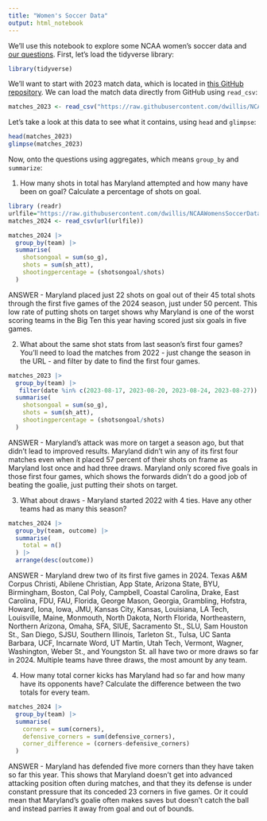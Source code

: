 ```yaml
---
title: "Women's Soccer Data"
output: html_notebook
---
```


We'll use this notebook to explore some NCAA women's soccer data and [our questions](https://docs.google.com/spreadsheets/d/1kTSrnl1URmcexIWLDMWqDnp3q-c2OS45uifnhjp10n4/edit#gid=0). First, let's load the tidyverse library:

```r
library(tidyverse)
```

We'll want to start with 2023 match data, which is located in [this GitHub repository](https://github.com/dwillis/NCAAWomensSoccerData). We can load the match data directly from GitHub using `read_csv`:


```r
matches_2023 <- read_csv("https://raw.githubusercontent.com/dwillis/NCAAWomensSoccerData/main/data/ncaa_womens_soccer_matchstats_2023.csv")
```

Let's take a look at this data to see what it contains, using `head` and `glimpse`:

```r
head(matches_2023)
glimpse(matches_2023)
```

Now, onto the questions using aggregates, which means `group_by` and `summarize`:

1. How many shots in total has Maryland attempted and how many have been on goal? Calculate a percentage of shots on goal.

```r
library (readr)
urlfile="https://raw.githubusercontent.com/dwillis/NCAAWomensSoccerData/main/data/ncaa_womens_soccer_matchstats_2024.csv"
matches_2024 <- read_csv(url(urlfile))

matches_2024 |>
  group_by(team) |>
  summarise(
    shotsongoal = sum(so_g),
    shots = sum(sh_att),
    shootingpercentage = (shotsongoal/shots)
  )
```
ANSWER - Maryland placed just 22 shots on goal out of their 45 total shots through the first five games of the 2024 season, just under 50 percent. This low rate of putting shots on target shows why Maryland is one of the worst scoring teams in the Big Ten this year having scored just six goals in five games.

2. What about the same shot stats from last season's first four games? You'll need to load the matches from 2022 - just change the season in the URL - and filter by date to find the first four games.

```r
matches_2023 |>
  group_by(team) |>
   filter(date %in% c(2023-08-17, 2023-08-20, 2023-08-24, 2023-08-27)) |>
  summarise(
    shotsongoal = sum(so_g),
    shots = sum(sh_att),
    shootingpercentage = (shotsongoal/shots)
  )

```
ANSWER - Maryland's attack was more on target a season ago, but that didn't lead to improved results. Maryland didn't win any of its first four matches even when it placed 57 percent of their shots on frame as Maryland lost once and had three draws. Maryland only scored five goals in those first four games, which shows the forwards didn't do a good job of beating the goalie, just putting their shots on target.

3. What about draws - Maryland started 2022 with 4 ties. Have any other teams had as many this season?

```r
matches_2024 |>
  group_by(team, outcome) |>
  summarise(
    total = n()
  ) |>
  arrange(desc(outcome))
```
ANSWER - Maryland drew two of its first five games in 2024. Texas A&M Corpus Christi, Abilene Christian, App State, Arizona State, BYU, Birmingham, Boston, Cal Poly, Campbell, Coastal Carolina, Drake, East Carolina, FDU, FAU, Florida, George Mason, Georgia, Grambling, Hofstra, Howard, Iona, Iowa, JMU, Kansas City, Kansas, Louisiana, LA Tech, Louisville, Maine, Monmouth, North Dakota, North Florida, Northeastern, Northern Arizona, Omaha, SFA, SIUE, Sacramento St., SLU, Sam Houston St., San Diego, SJSU, Southern Illinois, Tarleton St., Tulsa, UC Santa Barbara, UCF, Incarnate Word, UT Martin, Utah Tech, Vermont, Wagner, Washington, Weber St., and Youngston St. all have two or more draws so far in 2024. Multiple teams have three draws, the most amount by any team.

4. How many total corner kicks has Maryland had so far and how many have its opponents have? Calculate the difference between the two totals for every team.

```r
matches_2024 |>
  group_by(team) |>
  summarise(
    corners = sum(corners),
    defensive_corners = sum(defensive_corners),
    corner_difference = (corners-defensive_corners)
  )
```
ANSWER - Maryland has defended five more corners than they have taken so far this year. This shows that Maryland doesn't get into advanced attacking position often during matches, and that they its defense is under constant pressure that its conceded 23 corners in five games. Or it could mean that Maryland's goalie often makes saves but doesn't catch the ball and instead parries it away from goal and out of bounds.


